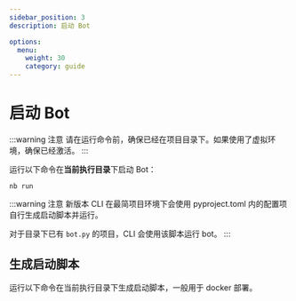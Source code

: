 ```yaml
---
sidebar_position: 3
description: 启动 Bot

options:
  menu:
    weight: 30
    category: guide
---
```


# 启动 Bot


:::warning 注意
请在运行命令前，确保已经在项目目录下。如果使用了虚拟环境，确保已经激活。
:::

运行以下命令在**当前执行目录**下启动 Bot：

```shell
nb run
```

:::warning 注意
新版本 CLI 在最简项目环境下会使用 pyproject.toml 内的配置项自行生成启动脚本并运行。

对于目录下已有 `bot.py` 的项目，CLI 会使用该脚本运行 bot。
:::

<RunCLI
  code={RunHelpSource}
  placeholder="正在加载 Python 模块..."
  className="language-shell"
/>

## 生成启动脚本

运行以下命令在当前执行目录下生成启动脚本，一般用于 docker 部署。

<RunCLI
  code={GenerateHelpSource}
  placeholder="正在加载 Python 模块..."
  className="language-shell"
/>
